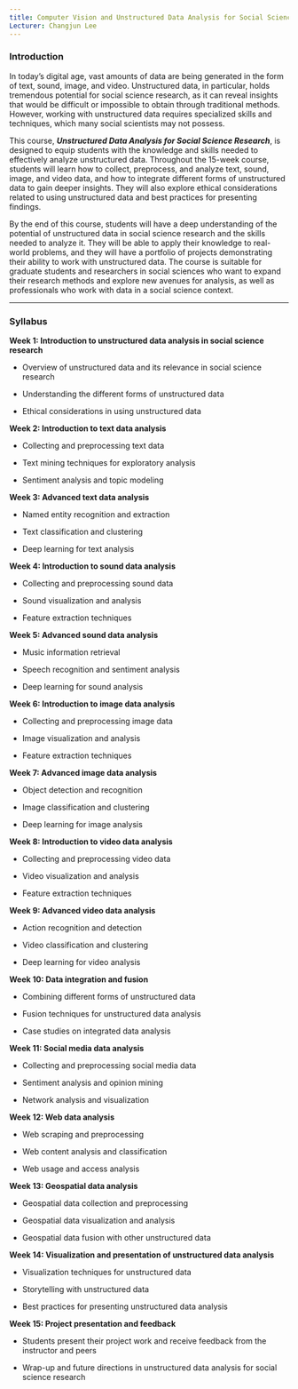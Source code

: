 ```yaml
---
title: Computer Vision and Unstructured Data Analysis for Social Science Research
Lecturer: Changjun Lee
---
```


### Introduction

In today's digital age, vast amounts of data are being generated in the form of text, sound, image, and video. Unstructured data, in particular, holds tremendous potential for social science research, as it can reveal insights that would be difficult or impossible to obtain through traditional methods. However, working with unstructured data requires specialized skills and techniques, which many social scientists may not possess.

This course, ***Unstructured Data Analysis for Social Science Research***, is designed to equip students with the knowledge and skills needed to effectively analyze unstructured data. Throughout the 15-week course, students will learn how to collect, preprocess, and analyze text, sound, image, and video data, and how to integrate different forms of unstructured data to gain deeper insights. They will also explore ethical considerations related to using unstructured data and best practices for presenting findings.

By the end of this course, students will have a deep understanding of the potential of unstructured data in social science research and the skills needed to analyze it. They will be able to apply their knowledge to real-world problems, and they will have a portfolio of projects demonstrating their ability to work with unstructured data. The course is suitable for graduate students and researchers in social sciences who want to expand their research methods and explore new avenues for analysis, as well as professionals who work with data in a social science context.

------------------------------------------------------------------------

### Syllabus

**Week 1: Introduction to unstructured data analysis in social science research**

-   Overview of unstructured data and its relevance in social science research

-   Understanding the different forms of unstructured data

-   Ethical considerations in using unstructured data

**Week 2: Introduction to text data analysis**

-   Collecting and preprocessing text data

-   Text mining techniques for exploratory analysis

-   Sentiment analysis and topic modeling

**Week 3: Advanced text data analysis**

-   Named entity recognition and extraction

-   Text classification and clustering

-   Deep learning for text analysis

**Week 4: Introduction to sound data analysis**

-   Collecting and preprocessing sound data

-   Sound visualization and analysis

-   Feature extraction techniques

**Week 5: Advanced sound data analysis**

-   Music information retrieval

-   Speech recognition and sentiment analysis

-   Deep learning for sound analysis

**Week 6: Introduction to image data analysis**

-   Collecting and preprocessing image data

-   Image visualization and analysis

-   Feature extraction techniques

**Week 7: Advanced image data analysis**

-   Object detection and recognition

-   Image classification and clustering

-   Deep learning for image analysis

**Week 8: Introduction to video data analysis**

-   Collecting and preprocessing video data

-   Video visualization and analysis

-   Feature extraction techniques

**Week 9: Advanced video data analysis**

-   Action recognition and detection

-   Video classification and clustering

-   Deep learning for video analysis

**Week 10: Data integration and fusion**

-   Combining different forms of unstructured data

-   Fusion techniques for unstructured data analysis

-   Case studies on integrated data analysis

**Week 11: Social media data analysis**

-   Collecting and preprocessing social media data

-   Sentiment analysis and opinion mining

-   Network analysis and visualization

**Week 12: Web data analysis**

-   Web scraping and preprocessing

-   Web content analysis and classification

-   Web usage and access analysis

**Week 13: Geospatial data analysis**

-   Geospatial data collection and preprocessing

-   Geospatial data visualization and analysis

-   Geospatial data fusion with other unstructured data

**Week 14: Visualization and presentation of unstructured data analysis**

-   Visualization techniques for unstructured data

-   Storytelling with unstructured data

-   Best practices for presenting unstructured data analysis

**Week 15: Project presentation and feedback**

-   Students present their project work and receive feedback from the instructor and peers

-   Wrap-up and future directions in unstructured data analysis for social science research
